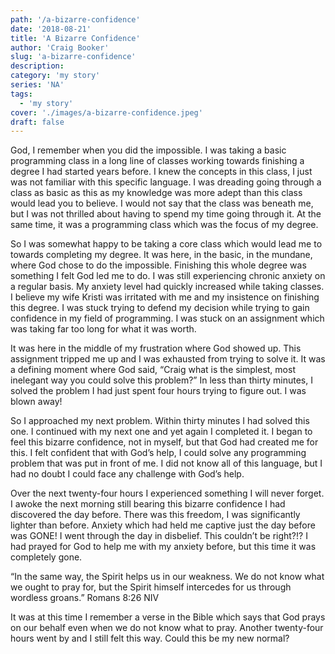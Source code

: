 ```yaml
---
path: '/a-bizarre-confidence'
date: '2018-08-21'
title: 'A Bizarre Confidence'
author: 'Craig Booker'
slug: 'a-bizarre-confidence'
description:
category: 'my story'
series: 'NA'
tags:
  - 'my story'
cover: './images/a-bizarre-confidence.jpeg'
draft: false
---
```


God, I remember when you did the impossible. I was taking a basic programming class in a long line of classes working towards finishing a degree I had started years before. I knew the concepts in this class, I just was not familiar with this specific language. I was dreading going through a class as basic as this as my knowledge was more adept than this class would lead you to believe. I would not say that the class was beneath me, but I was not thrilled about having to spend my time going through it. At the same time, it was a programming class which was the focus of my degree.

So I was somewhat happy to be taking a core class which would lead me to towards completing my degree. It was here, in the basic, in the mundane, where God chose to do the impossible. Finishing this whole degree was something I felt God led me to do. I was still experiencing chronic anxiety on a regular basis. My anxiety level had quickly increased while taking classes. I believe my wife Kristi was irritated with me and my insistence on finishing this degree. I was stuck trying to defend my decision while trying to gain confidence in my field of programming. I was stuck on an assignment which was taking far too long for what it was worth.

It was here in the middle of my frustration where God showed up. This assignment tripped me up and I was exhausted from trying to solve it. It was a defining moment where God said, “Craig what is the simplest, most inelegant way you could solve this problem?” In less than thirty minutes, I solved the problem I had just spent four hours trying to figure out. I was blown away!

So I approached my next problem. Within thirty minutes I had solved this one. I continued with my next one and yet again I completed it. I began to feel this bizarre confidence, not in myself, but that God had created me for this. I felt confident that with God’s help, I could solve any programming problem that was put in front of me. I did not know all of this language, but I had no doubt I could face any challenge with God’s help.

Over the next twenty-four hours I experienced something I will never forget. I awoke the next morning still bearing this bizarre confidence I had discovered the day before. There was this freedom, I was significantly lighter than before. Anxiety which had held me captive just the day before was GONE! I went through the day in disbelief. This couldn’t be right?!? I had prayed for God to help me with my anxiety before, but this time it was completely gone.

“In the same way, the Spirit helps us in our weakness. We do not know what we ought to pray for, but the Spirit himself intercedes for us through wordless groans.” ‭‭Romans‬ ‭8:26‬ ‭NIV‬‬

It was at this time I remember a verse in the Bible which says that God prays on our behalf even when we do not know what to pray. Another twenty-four hours went by and I still felt this way. Could this be my new normal?
